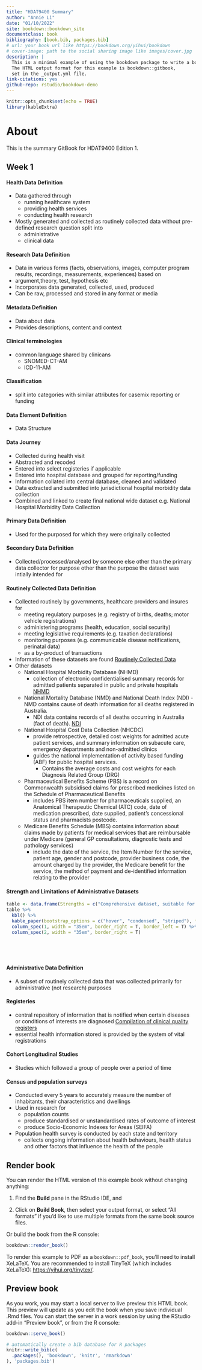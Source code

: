 ```yaml
--- 
title: "HDAT9400 Summary"
author: "Annie Li"
date: "01/10/2022"
site: bookdown::bookdown_site
documentclass: book
bibliography: [book.bib, packages.bib]
# url: your book url like https://bookdown.org/yihui/bookdown
# cover-image: path to the social sharing image like images/cover.jpg
description: |
  This is a minimal example of using the bookdown package to write a book.
  The HTML output format for this example is bookdown::gitbook,
  set in the _output.yml file.
link-citations: yes
github-repo: rstudio/bookdown-demo
---
```


```r
knitr::opts_chunk$set(echo = TRUE)
library(kableExtra)
```

# About

This is the summary GitBook for HDAT9400 Edition 1. 

## Week 1
#### Health Data Definition
* Data gathered through
  + running healthcare system
  + providing health services
  + conducting health research
* Mostly generated and collected as routinely collected data without pre-defined research question split into 
  + administrative
  + clinical data
  
\vspace{10pt}

#### Research Data Definition
* Data in various forms (facts, observations, images, computer program results, recordings, measurements, experiences) based on 
 + argument,theory, test, hypothesis etc
* Incorporates data generated, collected, used, produced
* Can be raw, processed and stored in any format or media

\vspace{10pt}

#### Metadata Definition
* Data about data
* Provides descriptions, content and context

#### Clinical terminologies
* common language shared by clinicans
  + SNOMED-CT-AM
  + ICD-11-AM

\vspace{10pt}

#### Classification
* split into categories with similar attributes for casemix reporting or funding

\vspace{10pt}

#### Data Element Definition
* Data Structure

\vspace{10pt}

#### Data Journey
* Collected during health visit
* Abstracted and recoded 
* Entered into select registeries if applicable
* Entered into hospital database and grouped for reporting/funding
* Information collated into central database, cleaned and validated
* Data extracted and submitted into jurisdictional hospital morbidity data collection
* Combined and linked to create final national wide dataset e.g. National Hospital Morbidity Data Collection

\vspace{10pt}

#### Primary Data Definition
* Used for the purposed for which they were originally collected

\vspace{10pt}

#### Secondary Data Definition
* Collected/processed/analysed by someone else other than the primary data collector for purpose other than the purpose the dataset was intially intended for

\vspace{10pt}

#### Routinely Collected Data Definition
* Collected routinely by governments, healthcare providers and insures for
  + meeting regulatory purposes (e.g. registry of births, deaths; motor vehicle registrations)
  + administering programs (health, education, social security)
  + meeting legislative requirements (e.g. taxation declarations)
  + monitoring purposes (e.g. communicable disease notifications, perinatal data)
  + as a by-product of transactions
* Information of these datasets are found [Routinely Collected Data](https://www.cherel.org.au/data-dictionaries#section1)
* Other datasets
  + National Hospital Morbidity Database (NHMD)
    - collection of electronic confidentialised summary records for admitted patients separated in public and private hospitals [NHMD](https://www.aihw.gov.au/about-our-data/our-data-collections/national-hospitals-data-collection)
  + National Mortality Database (NMD) and National Death Index (NDI)          - NMD contains cause of death information for all deaths registered in Australia. 
    - NDI data contains records of all deaths occurring in Australia (fact of death). [NDI](https://www.aihw.gov.au/about-our-data/our-data-collections/national-mortality-database)
  + National Hospital Cost Data Collection (NHCDC)    
    - provide retrospective, detailed cost weights for admitted acute patient services, and summary information on subacute care, emergency departments and non-admitted clinics
    - guides the national implementation of activity based funding (ABF) for public hospital services.
      * Contains the average costs and cost weights for each Diagnosis Related Group (DRG) 
  + Pharmaceutical Benefits Scheme (PBS) is a record on Commonwealth subsidised claims for prescribed medicines listed on the Schedule of Pharmaceutical Benefits
    - includes PBS item number for pharmaceuticals supplied, an Anatomical Therapeutic Chemical (ATC) code, date of medication prescribed, date supplied, patient’s concessional status and pharmacists postcode.
  + Medicare Benefits Schedule (MBS) contains information about claims made by patients for medical services that are reimbursable under Medicare (general GP consultations, diagnostic tests and pathology services)
    - include the date of the service, the Item Number for the service, patient age, gender and postcode, provider business code, the amount charged by the provider, the Medicare benefit for the service, the method of payment and de-identified information relating to the provider

\vspace{10pt}

#### Strength and Limitations of Administrative Datasets

```r
table <- data.frame(Strengths = c("Comprehensive dataset, suitable for research of rare outcomes", "Contains agreed and mandated minimum dataset requirements", "Automatic collection, with systems in place for its collection; assembly and cleaning", "Data Linkage within a dataset or between datasets allows assembly of cohorts and long-term follow up to facilitate better causal inference", "No collection costs, costs are only associated with data extraction and linkage", "Captures those who may not respond to surveys", "Available for research proposes pending approvals", "Potential for datasets to be linked to produce powerful research resources"), Weakness = c("Data generated as a result of an event, in the absence of event will result in missing data", "Metadata and data dictionaries may not be pubicly available", "contain limited information about key confounding variables and risk factors", "unknown validity", "Information collected vary between times", "Not designed for research, lack of control of collection methods", "Data access pending approval by data custodians", "Bias may be introduced through data linkage"))
table %>%
  kbl() %>%
  kable_paper(bootstrap_options = c("hover", "condensed", "striped"), full_width = F) %>%
  column_spec(1, width = "35em", border_right = T, border_left = T) %>%
  column_spec(2, width = "35em", border_right = T)
  


  
```

\vspace{10pt}

#### Administrative Data Definition
* A subset of routinely collected data that was collected primarily for administrative (not research) purposes

\vspace{10pt}

#### Registeries
* central repository of information that is notified when certain diseases or conditions of interests are diagnosed
[Compilation of clinical quality registers](https://www.monash.edu/medicine/sphpm/registries)
* essential health information stored is provided by the system of vital registrations

\vspace{10pt}

#### Cohort Longitudinal Studies
* Studies which followed a group of people over a period of time

\vspace{10pt}

#### Census and population surveys
* Conducted every 5 years to accurately measure the number of inhabitants, their characteristics and dwellings
* Used in research for
  + population counts
  + produce standardised or unstandardised rates of outcome of interest\
  + produce Socio-Economic Indexes for Areas (SEIFA)
* Population health survey is conducted by each state and territory
  + collects ongoing information about health behaviours, health status and other factors that influence the health of the people





## Render book

You can render the HTML version of this example book without changing anything:

1. Find the **Build** pane in the RStudio IDE, and

1. Click on **Build Book**, then select your output format, or select "All formats" if you'd like to use multiple formats from the same book source files.

Or build the book from the R console:

```r
bookdown::render_book()
```

To render this example to PDF as a `bookdown::pdf_book`, you'll need to install XeLaTeX. You are recommended to install TinyTeX (which includes XeLaTeX): <https://yihui.org/tinytex/>.

## Preview book

As you work, you may start a local server to live preview this HTML book. This preview will update as you edit the book when you save individual .Rmd files. You can start the server in a work session by using the RStudio add-in "Preview book", or from the R console:

```r
bookdown::serve_book()
```


```r
# automatically create a bib database for R packages
knitr::write_bib(c(
  .packages(), 'bookdown', 'knitr', 'rmarkdown'
), 'packages.bib')
```
